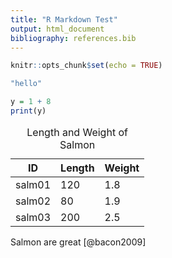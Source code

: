 ```yaml
---
title: "R Markdown Test"
output: html_document
bibliography: references.bib
---
```


```r
knitr::opts_chunk$set(echo = TRUE)
```

```r
"hello"
```

```r
y = 1 + 8
print(y)
```

| ID     | Length | Weight |
|--------|--------|--------|
| salm01 | 120    | 1.8    |
| salm02 | 80     | 1.9    |
| salm03 | 200    | 2.5    |

: Length and Weight of Salmon

Salmon are great [@bacon2009]
